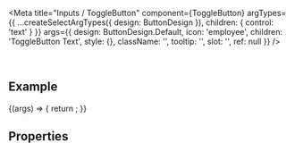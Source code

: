
<Meta
  title="Inputs / ToggleButton"
  component={ToggleButton}
  argTypes={{
    ...createSelectArgTypes({ design: ButtonDesign }),
    children: { control: 'text' }
  }}
  args={{
    design: ButtonDesign.Default,
    icon: 'employee',
    children: 'ToggleButton Text',
    style: {},
    className: '',
    tooltip: '',
    slot: '',
    ref: null
  }}
/>

<DocsHeader />

<br />

## Example

<Canvas>
  <Story name="Default">
    {(args) => {
      return <ToggleButton {...args} />;
    }}
  </Story>
</Canvas>

## Properties

<ArgsTable story="." />
